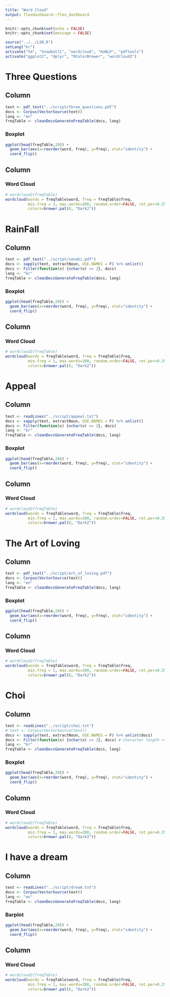 ---
title: "Word Cloud"
output: flexdashboard::flex_dashboard
---

```{r setup, include=FALSE}
knitr::opts_chunk$set(echo = FALSE)
knitr::opts_chunk$set(message = FALSE)
```

```{r}
source("../../LSR.R")
setLang("kr")
activate("tm", "SnowballC", "wordcloud", "KoNLP", "pdftools")
activate("ggplot2", "dplyr", "RColorBrewer", "wordcloud2")
```


Three Questions  
=====================================   
    
Column {data-width=500}
-------------------------------------

```{r}
text <- pdf_text("../script/three_questions.pdf")
docs <- Corpus(VectorSource(text))
lang <- "en"
freqTable <- cleanDocsGenerateFreqTable(docs, lang)
```  
  
### Boxplot  
    
```{r}
ggplot(head(freqTable,20)) +
  geom_bar(aes(x=reorder(word, freq), y=freq), stat="identity") +
  coord_flip()  
```
   
Column {data-width=500}  
-------------------------------------  
   
### Word Cloud   

```{r, warning = FALSE}
# wordcloud2(freqTable)
wordcloud(words = freqTable$word, freq = freqTable$freq,
          min.freq = 1, max.words=200, random.order=FALSE, rot.per=0.35,
          colors=brewer.pal(8, "Dark2"))
```      
  
RainFall      
=====================================   
    
Column {data-width=500}
-------------------------------------

```{r}
text <- pdf_text("../script/sonaki.pdf")
docs <- sapply(text, extractNoun, USE.NAMES = F) %>% unlist()
docs <- Filter(function(x) {nchar(x) >= 2}, docs)
lang <- "kr"
freqTable <- cleanDocsGenerateFreqTable(docs, lang)
```

### Boxplot
    
```{r}
ggplot(head(freqTable,20)) +
  geom_bar(aes(x=reorder(word, freq), y=freq), stat="identity") +
  coord_flip()
```
   
Column {data-width=500}
-------------------------------------
   
### Word Cloud

```{r, warning = FALSE}
# wordcloud2(freqTable)
wordcloud(words = freqTable$word, freq = freqTable$freq,
          min.freq = 1, max.words=200, random.order=FALSE, rot.per=0.35,
          colors=brewer.pal(8, "Dark2"))
```      

Appeal  
=====================================  
    
Column {data-width=500}
-------------------------------------

```{r}
text <- readLines("../script/appeal.txt")
docs <- sapply(text, extractNoun, USE.NAMES = F) %>% unlist()
docs <- Filter(function(x) {nchar(x) >= 2}, docs)
lang <- "kr"
freqTable <- cleanDocsGenerateFreqTable(docs, lang)
```

### Boxplot
    
```{r}
ggplot(head(freqTable,20)) +
  geom_bar(aes(x=reorder(word, freq), y=freq), stat="identity") +
  coord_flip()
```
   
Column {data-width=500}
-------------------------------------
   
### Word Cloud

```{r, warning = FALSE}
# wordcloud2(freqTable)
wordcloud(words = freqTable$word, freq = freqTable$freq,
          min.freq = 1, max.words=200, random.order=FALSE, rot.per=0.35,
          colors=brewer.pal(8, "Dark2"))
```     

The Art of Loving
=====================================  
    
Column {data-width=500}
-------------------------------------

```{r}
text <- pdf_text("../script/art_of_loving.pdf")
docs <- Corpus(VectorSource(text))
lang <- "en"
freqTable <- cleanDocsGenerateFreqTable(docs, lang)
```

### Boxplot
    
```{r}
ggplot(head(freqTable,20)) +
  geom_bar(aes(x=reorder(word, freq), y=freq), stat="identity") +
  coord_flip()
```
   
Column {data-width=500}
-------------------------------------
   
### Word Cloud

```{r, warning = FALSE}
# wordcloud2(freqTable)
wordcloud(words = freqTable$word, freq = freqTable$freq,
          min.freq = 1, max.words=200, random.order=FALSE, rot.per=0.35,
          colors=brewer.pal(8, "Dark2"))
```     

Choi
=====================================  
    
Column {data-width=500}
-------------------------------------

```{r}
text <- readLines("../script/choi.txt")
# text <- Corpus(VectorSource(text))
docs <- sapply(text, extractNoun, USE.NAMES = F) %>% unlist(docs)
docs <- Filter(function(x) {nchar(x) >= 2}, docs) # Character length >= 2
lang <- "kr"
freqTable <- cleanDocsGenerateFreqTable(docs, lang)
```

### Boxplot
    
```{r}
ggplot(head(freqTable,20)) +
  geom_bar(aes(x=reorder(word, freq), y=freq), stat="identity") +
  coord_flip()
```
   
Column {data-width=500}
-------------------------------------
   
### Word Cloud

```{r, warning = FALSE}
# wordcloud2(freqTable)
wordcloud(words = freqTable$word, freq = freqTable$freq,
          min.freq = 1, max.words=200, random.order=FALSE, rot.per=0.35,
          colors=brewer.pal(8, "Dark2"))
```     

I have a dream  
=====================================   
    
Column {data-width=500}  
-------------------------------------  

```{r}
text <- readLines("../script/dream.txt")
docs <- Corpus(VectorSource(text))
lang <- "en"
freqTable <- cleanDocsGenerateFreqTable(docs, lang)
```

### Barplot  
    
```{r}  
ggplot(head(freqTable,20)) +
  geom_bar(aes(x=reorder(word, freq), y=freq), stat="identity") +
  coord_flip()
```
   
Column {data-width=500}  
-------------------------------------  
   
### Word Cloud  

```{r, warning = FALSE}  
# wordcloud2(freqTable)
wordcloud(words = freqTable$word, freq = freqTable$freq,
          min.freq = 1, max.words=200, random.order=FALSE, rot.per=0.35,
          colors=brewer.pal(8, "Dark2"))
```     




